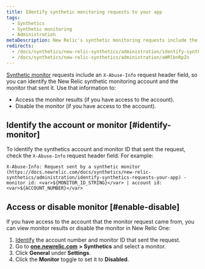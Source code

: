 ```yaml
---
title: Identify synthetic monitoring requests to your app
tags:
  - Synthetics
  - Synthetic monitoring
  - Administration
metaDescription: New Relic's synthetic monitoring requests include the x-info-abuse header to help you identify the account and monitor that sent it.
redirects:
  - /docs/synthetics/new-relic-synthetics/administration/identify-synthetics-requests-your-app
  - /docs/synthetics/new-relic-synthetics/administration/aWRlbnRpZn
---
```


[Synthetic monitor](/docs/synthetics/new-relic-synthetics/using-monitors/add-edit-monitors) requests include an `X-Abuse-Info` request header field, so you can identify the New Relic synthetic monitoring account and the monitor that sent it. Use that information to:

* Access the monitor results (if you have access to the account).
* Disable the monitor (if you have access to the account).

## Identify the account or monitor [#identify-monitor]

To identify the synthetics account and monitor ID that sent the request, check the `X-Abuse-Info` request header field. For example:

```
X-Abuse-Info: Request sent by a synthetic monitor (https://docs.newrelic.com/docs/synthetics/new-relic-synthetics/administration/identify-synthetics-requests-your-app) - monitor id: <var>${MONITOR_ID_STRING}</var> | account id: <var>${ACCOUNT_NUMBER}</var>
```

## Access or disable monitor [#enable-disable]

If you have access to the account that the monitor request came from, you can view monitor results or disable the monitor in New Relic One:

1. [Identify](#identify-monitor) the account number and monitor ID that sent the request.
2. Go to [**one.newrelic.com**](http://one.newrelic.com/) **> Synthetics** and select a monitor.
3. Click **General** under **Settings**.
4. Click the **Monitor** toggle to set it to **Disabled**.
